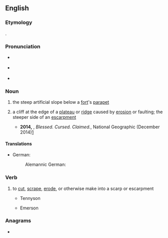 ==English==

===Etymology===
{{aphetic form of|en|escarp}}.

===Pronunciation===
* {{a|RP}} {{IPA|en|/skɑːp/}}
* {{a|GA}} {{IPA|en|/skɑɹp/}}
* {{rhymes|en|ɑː(r)p}}

===Noun===
{{wikipedia}}
{{en-noun}}

# the steep artificial slope below a [[fort]]'s [[parapet]]
# {{lb|en|geology}} a cliff at the edge of a [[plateau]] or [[ridge]] caused by [[erosion]] or faulting; the steeper side of an [[escarpment]]
#* '''2014,''' {{w|Paul Salopek}}, ''Blessed. Cursed. Claimed.'', National Geographic (December 2014)[http://ngm.nationalgeographic.com/2014/12/pilgrim-roads/salopek-text]
#*: {{quote|en|Sweating under the sun, we scale the barren eastern '''scarp''' of the Great Rift Valley (Area B), edging carefully around controversial, razor-wired Israeli settlements (Area C).}}

====Translations====
{{trans-top|cliff caused by erosion}}
* German:
*: Alemannic German: {{t|gsw|Flueh|f}}
{{trans-mid}}
{{trans-bottom}}

===Verb===
{{en-verb}}

# {{lb|en|earth science|geography|transitive}} to [[cut]], [[scrape]], [[erode]], or otherwise make into a scarp or escarpment
#: {{ux|en|to '''scarp''' the face of a ditch or a rock}}
#* Tennyson
#*: {{quote|en|From '''scarped''' cliff and quarried stone}}
#* Emerson
#*: {{quote|en|Sweep ruins from the '''scarped''' mountain}}

===Anagrams===
* {{anagrams|en|a=acprs|APCRs|Carps|RSPCA|carps|craps|parcs|pracs|scrap}}

{{top|en|Architectural elements|Landforms}}